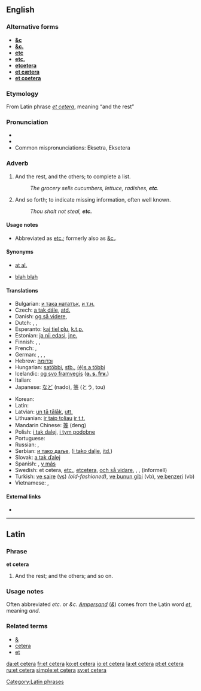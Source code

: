 ==English==

===Alternative forms===
* '''[[&c]]''' {{italbrac|archaic}}
* '''[[&c.]]''' {{italbrac|archaic}}
* '''[[etc]]'''
* '''[[etc.]]'''
* '''[[etcetera]]'''
* '''[[et cætera]]'''
* '''[[et coetera]]'''

===Etymology===
From Latin phrase ''[[#Latin|et cetera]]'', meaning “and the rest”

===Pronunciation===
* {{IPA|/ˌɛt ˈsɛtərə/}}
* {{audio|en-us-etc.ogg|Audio (US)}}
* Common mispronunciations: Eksetra, Eksetera

===Adverb===
{{en-adv|-}}

# And the rest, and the others; to complete a list.
#: ''The grocery sells cucumbers, lettuce, radishes, '''etc'''.''
# And so forth; to indicate missing information, often well known.
#: ''Thou shalt not steal, '''etc.'''''

====Usage notes====
* Abbreviated as [[etc.]]; formerly also as [[&c.]].

====Synonyms====
*{{sense|to complete a list}} [[at al.]]
*{{sense|and so forth}} [[blah blah]] {{a|colloquial}}

====Translations====
{{trans-top|and so on}}
* Bulgarian: [[и така нататък]], [[и т.н.]]
* Czech: [[a tak dále]], [[atd.]]
* Danish: [[og så videre]], {{t+|da|osv.}}
* Dutch: {{t+|nl|enzovoort}}, {{t+|nl|enz.}}, {{t+|nl|enzovoorts}}
* Esperanto: [[kaj tiel plu]], [[k.t.p.]]
* Estonian: [[ja nii edasi]], [[jne.]]
* Finnish: {{t-|fi|ja niin edelleen}}, {{t+|fi|jne.}}, {{t-|fi|ynnä muuta}}
* French: {{t+|fr|et cétéra}}, {{t+|fr|etc.}}
* German: {{t+|de|und so weiter}}, {{t+|de|usw.}}, {{t+|de|etc.}}, {{t-|de|et cetera}}
* Hebrew: [[וכדומה]]
* Hungarian: [[satöbbi]], [[stb.]], [[(é)s a többi]]
* Icelandic: [[og svo framvegis]] ('''[[o. s. frv.]]''')
* Italian: {{t+|it|eccetera}}
* Japanese: [[など]] (nado), [[等]] (とう, tou)
{{trans-mid}}
* Korean: {{ko-inline|기타|gita}}
* Latin: {{t+|la|et cetera}}
* Latvian: [[un tā tālāk]], [[utt.]]
* Lithuanian: [[ir taip toliau]] [[ir t.t.]]
* Mandarin Chinese: [[等]] (deng)
* Polish: {{t+|pl|itd.}} [[i tak dalej]], {{t+|pl|itp.}} [[i tym podobne]]
* Portuguese: {{t+|pt|et cetera}}
* Russian: {{t-|ru|и так далее|sc=Cyrl}}, {{t-|ru|и т. д.|sc=Cyrl}}
* Serbian: [[и тако даље]], {{t+|sr|итд.|sc=Cyrl}} ([[i tako dalje]], [[itd.]])
* Slovak: [[a tak ďalej]]
* Spanish: {{t+|es|etcétera}}, [[y más]]
* Swedish: et cetera, [[etc.]], [[etcetera]], [[och så vidare]], {{t+|sv|o.s.v.}}, {{t+|sv|osv.}}, {{t+|sv|osv}} (informell)
* Turkish: [[ve saire]] ([[vs]]) ''(old-fashioned)'', [[ve bunun gibi]] (vb), [[ve benzeri]] (vb)
* Vietnamese: {{t+|vi|vân vân|xs=Vietnamese}}, {{t+|vi|v.v.|xs=Vietnamese}}
{{trans-bottom}}

====External links====
* {{pedialite}}

----

==Latin==

===Phrase===
'''et cetera'''

# And the rest; and the others; and so on.

===Usage notes===
Often abbreviated ''etc.'' or ''&c''. ''[[Ampersand]]'' (''[[&]]'') comes from the Latin word ''[[et#Latin|et]]'', meaning ''and''.

===Related terms===
* [[&]]
* [[cetera]]
* [[et]]

[[Category:Latin phrases]]

[[da:et cetera]]
[[fr:et cetera]]
[[ko:et cetera]]
[[io:et cetera]]
[[la:et cetera]]
[[pt:et cetera]]
[[ru:et cetera]]
[[simple:et cetera]]
[[sv:et cetera]]